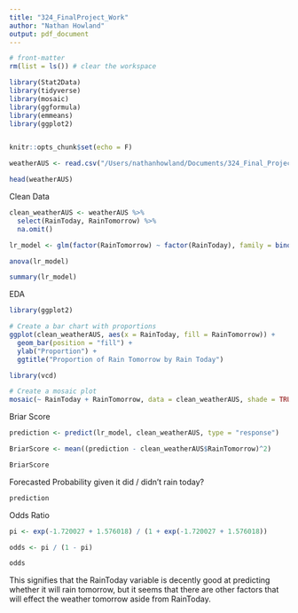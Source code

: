 ```yaml
---
title: "324_FinalProject_Work"
author: "Nathan Howland"
output: pdf_document
---
```


```r
# front-matter
rm(list = ls()) # clear the workspace

library(Stat2Data)
library(tidyverse)
library(mosaic)
library(ggformula)
library(emmeans)
library(ggplot2)


knitr::opts_chunk$set(echo = F)
```

```r
weatherAUS <- read.csv("/Users/nathanhowland/Documents/324_Final_Project/weatherAUS.csv")

head(weatherAUS)
```

Clean Data
```r
clean_weatherAUS <- weatherAUS %>%
  select(RainToday, RainTomorrow) %>%
  na.omit()
```



```r
lr_model <- glm(factor(RainTomorrow) ~ factor(RainToday), family = binomial(link = "logit"), data = clean_weatherAUS)

anova(lr_model)

summary(lr_model)
```


EDA
```r
library(ggplot2)

# Create a bar chart with proportions
ggplot(clean_weatherAUS, aes(x = RainToday, fill = RainTomorrow)) +
  geom_bar(position = "fill") +
  ylab("Proportion") +
  ggtitle("Proportion of Rain Tomorrow by Rain Today")

library(vcd)

# Create a mosaic plot
mosaic(~ RainToday + RainTomorrow, data = clean_weatherAUS, shade = TRUE, legend = TRUE)


```


Briar Score
```r
prediction <- predict(lr_model, clean_weatherAUS, type = "response")

BriarScore <- mean((prediction - clean_weatherAUS$RainTomorrow)^2)

BriarScore
```

Forecasted Probability given it did / didn't rain today?
```r
prediction
```



Odds Ratio
```r
pi <- exp(-1.720027 + 1.576018) / (1 + exp(-1.720027 + 1.576018))

odds <- pi / (1 - pi)

odds
```

This signifies that the RainToday variable is decently good at predicting whether it will rain tomorrow, but it seems that there are other factors that will effect the weather tomorrow aside from RainToday.
